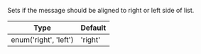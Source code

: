 Sets if the message should be aligned to right or left side of list.

| Type | Default |
| - | - |
| enum('right', 'left')  | 'right' |
